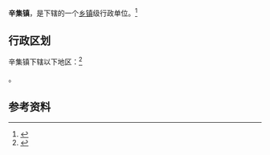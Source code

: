 {{中国乡级行政区|37/13/21/110/000}}

'''辛集镇'''，是{{PRC admin/fullname|37/13/21/110/000|3}}下辖的一个[[乡镇|乡镇]]级行政单位。<ref>{{PRC admin/ref sgc|{{PRC admin/parent|37/13/21/110/000}}}}</ref>

== 行政区划 ==

辛集镇下辖以下地区：<ref>{{PRC admin/ref sgc|37/13/21/110/000}}</ref>

{{PRC admin/children|37/13/21/110/000}}。

== 参考资料 ==

{{reflist}}

{{行政区划小作品}}
{{PRC admin/navcat|37/13/21/110/000}}